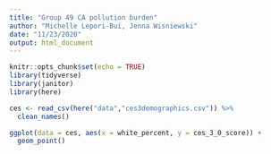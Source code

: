 ```yaml
---
title: "Group 49 CA pollution burden"
author: "Michelle Lepori-Bui, Jenna Wisniewski"
date: "11/23/2020"
output: html_document
---
```


```r
knitr::opts_chunk$set(echo = TRUE)
library(tidyverse)
library(janitor)
library(here)
```

```r
ces <- read_csv(here("data","ces3demographics.csv")) %>% 
  clean_names()
```
```r
ggplot(data = ces, aes(x = white_percent, y = ces_3_0_score)) +
  geom_point()
```

